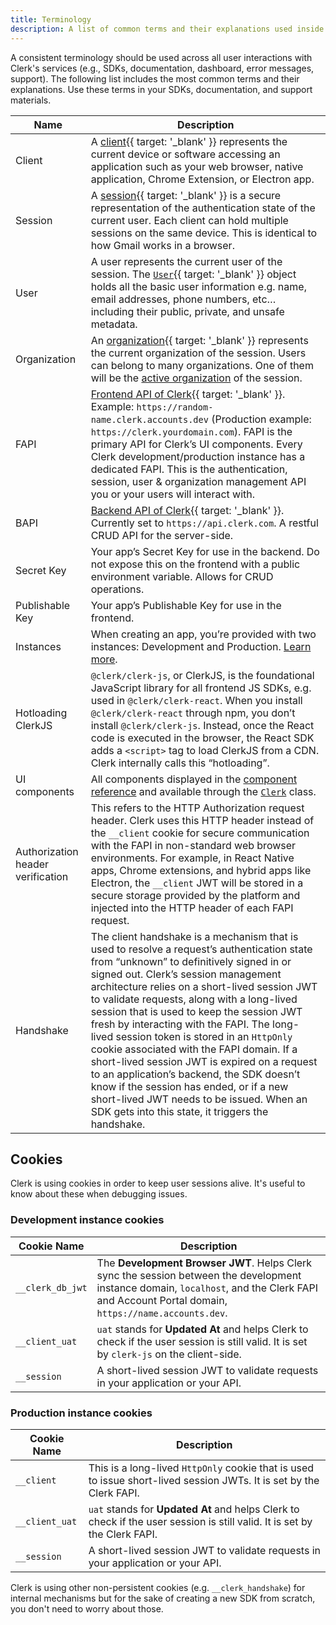 ```yaml
---
title: Terminology
description: A list of common terms and their explanations used inside Clerk's SDKs.
---
```


A consistent terminology should be used across all user interactions with Clerk's services (e.g., SDKs, documentation, dashboard, error messages, support). The following list includes the most common terms and their explanations. Use these terms in your SDKs, documentation, and support materials.

| Name | Description |
| - | - |
| Client | A [client](/docs/references/javascript/client){{ target: '_blank' }} represents the current device or software accessing an application such as your web browser, native application, Chrome Extension, or Electron app. |
| Session | A [session](/docs/references/javascript/session){{ target: '_blank' }} is a secure representation of the authentication state of the current user. Each client can hold multiple sessions on the same device. This is identical to how Gmail works in a browser. |
| User | A user represents the current user of the session. The [`User`](/docs/references/javascript/user){{ target: '_blank' }} object holds all the basic user information e.g. name, email addresses, phone numbers, etc… including their public, private, and unsafe metadata. |
| Organization | An [organization](/docs/references/javascript/organization){{ target: '_blank' }} represents the current organization of the session. Users can belong to many organizations. One of them will be the [active organization](/docs/organizations/overview#active-organization) of the session. |
| FAPI | [Frontend API of Clerk](/docs/reference/frontend-api){{ target: '_blank' }}. Example: `https://random-name.clerk.accounts.dev` (Production example: `https://clerk.yourdomain.com`). FAPI is the primary API for Clerk’s UI components. Every Clerk development/production instance has a dedicated FAPI. This is the authentication, session, user & organization management API you or your users will interact with. |
| BAPI | [Backend API of Clerk](/docs/reference/backend-api){{ target: '_blank' }}. Currently set to `https://api.clerk.com`. A restful CRUD API for the server-side. |
| Secret Key | Your app’s Secret Key for use in the backend. Do not expose this on the frontend with a public environment variable. Allows for CRUD operations. |
| Publishable Key | Your app’s Publishable Key for use in the frontend. |
| Instances | When creating an app, you’re provided with two instances: Development and Production. [Learn more](/docs/deployments/environments). |
| Hotloading ClerkJS | `@clerk/clerk-js`, or ClerkJS, is the foundational JavaScript library for all frontend JS SDKs, e.g. used in `@clerk/clerk-react`. When you install `@clerk/clerk-react` through npm, you don’t install `@clerk/clerk-js`. Instead, once the React code is executed in the browser, the React SDK adds a `<script>` tag to load ClerkJS from a CDN. Clerk internally calls this “hotloading”. |
| UI components | All components displayed in the [component reference](/docs/reference/general/components/overview) and available through the [`Clerk`](/docs/references/javascript/clerk) class. |
| Authorization header verification | This refers to the HTTP Authorization request header. Clerk uses this HTTP header instead of the `__client` cookie for secure communication with the FAPI in non-standard web browser environments. For example, in React Native apps, Chrome extensions, and hybrid apps like Electron, the `__client` JWT will be stored in a secure storage provided by the platform and injected into the HTTP header of each FAPI request. |
| Handshake | The client handshake is a mechanism that is used to resolve a request’s authentication state from “unknown” to definitively signed in or signed out. Clerk’s session management architecture relies on a short-lived session JWT to validate requests, along with a long-lived session that is used to keep the session JWT fresh by interacting with the FAPI. The long-lived session token is stored in an `HttpOnly` cookie associated with the FAPI domain. If a short-lived session JWT is expired on a request to an application’s backend, the SDK doesn’t know if the session has ended, or if a new short-lived JWT needs to be issued. When an SDK gets into this state, it triggers the handshake. |

## Cookies

Clerk is using cookies in order to keep user sessions alive. It's useful to know about these when debugging issues.

### Development instance cookies

| Cookie Name | Description |
| - | - |
| `__clerk_db_jwt` | The **Development Browser JWT**. Helps Clerk sync the session between the development instance domain, `localhost`, and the Clerk FAPI and Account Portal domain, `https://name.accounts.dev`. |
| `__client_uat` | `uat` stands for **Updated At** and helps Clerk to check if the user session is still valid. It is set by `clerk-js` on the client-side. |
| `__session` | A short-lived session JWT to validate requests in your application or your API. |

### Production instance cookies

| Cookie Name | Description |
| - | - |
| `__client` | This is a long-lived `HttpOnly` cookie that is used to issue short-lived session JWTs. It is set by the Clerk FAPI. |
| `__client_uat` | `uat` stands for **Updated At** and helps Clerk to check if the user session is still valid. It is set by the Clerk FAPI. |
| `__session` | A short-lived session JWT to validate requests in your application or your API. |

Clerk is using other non-persistent cookies (e.g. `__clerk_handshake`) for internal mechanisms but for the sake of creating a new SDK from scratch, you don't need to worry about those.
